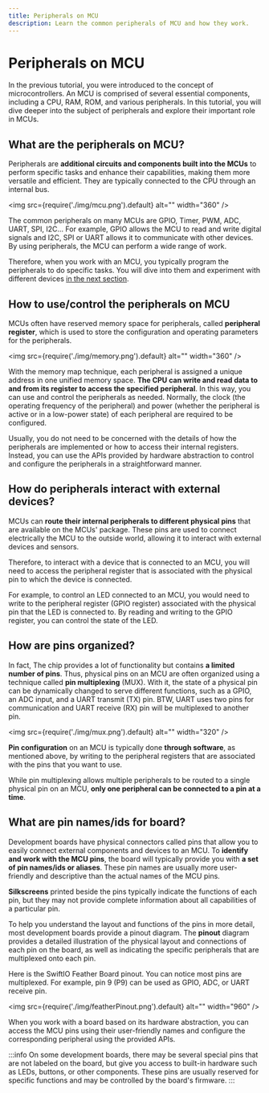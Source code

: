 ```yaml
---
title: Peripherals on MCU
description: Learn the common peripherals of MCU and how they work.
---
```


# Peripherals on MCU


In the previous tutorial, you were introduced to the concept of microcontrollers. An MCU is comprised of several essential components, including a CPU, RAM, ROM, and various peripherals. In this tutorial, you will dive deeper into the subject of peripherals and explore their important role in MCUs.


## What are the peripherals on MCU?

Peripherals are **additional circuits and components built into the MCUs** to perform specific tasks and enhance their capabilities, making them more versatile and efficient. They are typically connected to the CPU through an internal bus.

<img
  src={require('./img/mcu.png').default}
  alt="" width="360"
/>

The common peripherals on many MCUs are GPIO, Timer, PWM, ADC, UART, SPI, I2C... For example, GPIO allows the MCU to read and write digital signals and I2C, SPI or UART allows it to communicate with other devices. By using peripherals, the MCU can perform a wide range of work. 

Therefore, when you work with an MCU, you typically program the peripherals to do specific tasks. You will dive into them and experiment with different devices [in the next section](../peripherals/overview).


## How to use/control the peripherals on MCU

MCUs often have reserved memory space for peripherals, called **peripheral register**, which is used to store the configuration and operating parameters for the peripherals. 

<img
  src={require('./img/memory.png').default}
  alt="" width="360"
/>

With the memory map technique, each peripheral is assigned a unique address in one unified memory space. **The CPU can write and read data to and from its register to access the specified peripheral**. In this way, you can use and control the peripherals as needed. Normally, the clock (the operating frequency of the peripheral) and power (whether the peripheral is active or in a low-power state) of each peripheral are required to be configured. 

Usually, you do not need to be concerned with the details of how the peripherals are implemented or how to access their internal registers. Instead, you can use the APIs provided by hardware abstraction to control and configure the peripherals in a straightforward manner.


## How do peripherals interact with external devices?

MCUs can **route their internal peripherals to different physical pins** that are available on the MCUs' package. These pins are used to connect electrically the MCU to the outside world, allowing it to interact with external devices and sensors.

Therefore, to interact with a device that is connected to an MCU, you will need to access the peripheral register that is associated with the physical pin to which the device is connected.

For example, to control an LED connected to an MCU, you would need to write to the peripheral register (GPIO register) associated with the physical pin that the LED is connected to. By reading and writing to the GPIO register, you can control the state of the LED.


## How are pins organized?

In fact, The chip provides a lot of functionality but contains **a limited number of pins**. Thus, physical pins on an MCU are often organized using a technique called **pin multiplexing** (MUX). With it, the state of a physical pin can be dynamically changed to serve different functions, such as a GPIO, an ADC input, and a UART transmit (TX) pin. BTW, UART uses two pins for communication and UART receive (RX) pin will be multiplexed to another pin.

<img
  src={require('./img/mux.png').default}
  alt="" width="320"
/>

**Pin configuration** on an MCU is typically done **through software**, as mentioned above, by writing to the peripheral registers that are associated with the pins that you want to use. 

While pin multiplexing allows multiple peripherals to be routed to a single physical pin on an MCU, **only one peripheral can be connected to a pin at a time**.


## What are pin names/ids for board?

Development boards have physical connectors called pins that allow you to easily connect external components and devices to an MCU. To **identify and work with the MCU pins**, the board will typically provide you with **a set of pin names/ids or aliases**. These pin names are usually more user-friendly and descriptive than the actual names of the MCU pins. 

**Silkscreens** printed beside the pins typically indicate the functions of each pin, but they may not provide complete information about all capabilities of a particular pin.

To help you understand the layout and functions of the pins in more detail, most development boards provide a pinout diagram. The **pinout** diagram provides a detailed illustration of the physical layout and connections of each pin on the board, as well as indicating the specific peripherals that are multiplexed onto each pin.

Here is the SwiftIO Feather Board pinout. You can notice most pins are multiplexed. For example, pin 9 (P9) can be used as GPIO, ADC, or UART receive pin.

<img
  src={require('./img/featherPinout.png').default}
  alt="" width="960"
/>


When you work with a board based on its hardware abstraction, you can access the MCU pins using their user-friendly names and configure the corresponding peripheral using the provided APIs.

:::info
On some development boards, there may be several special pins that are not labeled on the board, but give you access to built-in hardware such as LEDs, buttons, or other components. These pins are usually reserved for specific functions and may be controlled by the board's firmware.
:::

